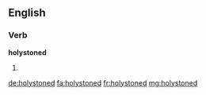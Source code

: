 ==English==

===Verb===
'''holystoned'''

# {{past of|holystone}}

[[de:holystoned]]
[[fa:holystoned]]
[[fr:holystoned]]
[[mg:holystoned]]